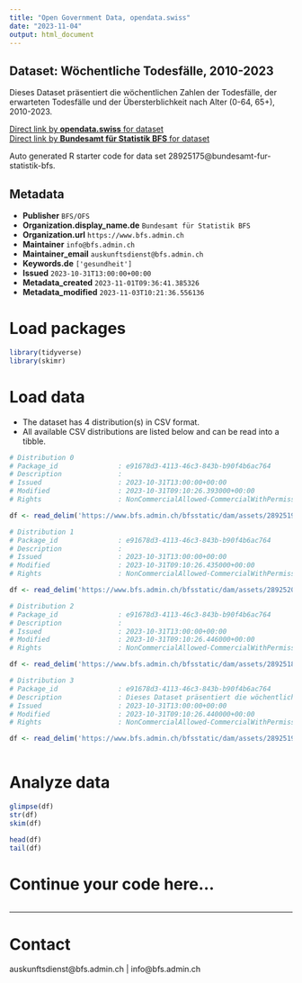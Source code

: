 ```yaml
---
title: "Open Government Data, opendata.swiss"
date: "2023-11-04"
output: html_document
---
```


## Dataset: Wöchentliche Todesfälle, 2010-2023

Dieses Dataset präsentiert die wöchentlichen Zahlen der Todesfälle, der erwarteten Todesfälle und der Übersterblichkeit nach Alter (0-64, 65+), 2010-2023.

[Direct link by **opendata.swiss** for dataset](https://opendata.swiss/de/dataset/wochentliche-todesfalle-2010-20231)<br>
[Direct link by **Bundesamt für Statistik BFS** for dataset](https://www.bfs.admin.ch/asset/de/ts-d-14.03.04.03-wr)

Auto generated R starter code for data set 28925175@bundesamt-fur-statistik-bfs.

## Metadata

- **Publisher** `BFS/OFS`
- **Organization.display_name.de** `Bundesamt für Statistik BFS`
- **Organization.url** `https://www.bfs.admin.ch`
- **Maintainer** `info@bfs.admin.ch`
- **Maintainer_email** `auskunftsdienst@bfs.admin.ch`
- **Keywords.de** `['gesundheit']`
- **Issued** `2023-10-31T13:00:00+00:00`
- **Metadata_created** `2023-11-01T09:36:41.385326`
- **Metadata_modified** `2023-11-03T10:21:36.556136`


# Load packages

```r

library(tidyverse)
library(skimr)

```

# Load data

-   The dataset has 4 distribution(s) in CSV format.
-   All available CSV distributions are listed below and can be read into a tibble.

```r

# Distribution 0
# Package_id               : e91678d3-4113-46c3-843b-b90f4b6ac764
# Description              : 
# Issued                   : 2023-10-31T13:00:00+00:00
# Modified                 : 2023-10-31T09:10:26.393000+00:00
# Rights                   : NonCommercialAllowed-CommercialWithPermission-ReferenceRequired

df <- read_delim('https://www.bfs.admin.ch/bfsstatic/dam/assets/28925193/master')

# Distribution 1
# Package_id               : e91678d3-4113-46c3-843b-b90f4b6ac764
# Description              : 
# Issued                   : 2023-10-31T13:00:00+00:00
# Modified                 : 2023-10-31T09:10:26.435000+00:00
# Rights                   : NonCommercialAllowed-CommercialWithPermission-ReferenceRequired

df <- read_delim('https://www.bfs.admin.ch/bfsstatic/dam/assets/28925203/master')

# Distribution 2
# Package_id               : e91678d3-4113-46c3-843b-b90f4b6ac764
# Description              : 
# Issued                   : 2023-10-31T13:00:00+00:00
# Modified                 : 2023-10-31T09:10:26.446000+00:00
# Rights                   : NonCommercialAllowed-CommercialWithPermission-ReferenceRequired

df <- read_delim('https://www.bfs.admin.ch/bfsstatic/dam/assets/28925189/master')

# Distribution 3
# Package_id               : e91678d3-4113-46c3-843b-b90f4b6ac764
# Description              : Dieses Dataset präsentiert die wöchentlichen Zahlen der Todesfälle, der erwarteten Todesfälle und der Übersterblichkeit nach Alter (0-64, 65+), 2010-2023.
# Issued                   : 2023-10-31T13:00:00+00:00
# Modified                 : 2023-10-31T09:10:26.440000+00:00
# Rights                   : NonCommercialAllowed-CommercialWithPermission-ReferenceRequired

df <- read_delim('https://www.bfs.admin.ch/bfsstatic/dam/assets/28925198/master')



```

# Analyze data

```r

glimpse(df)
str(df)
skim(df)

head(df)
tail(df)

```

# Continue your code here...

```r

```

------------------------------------------------------------------------

# Contact

auskunftsdienst@bfs.admin.ch | info@bfs.admin.ch
